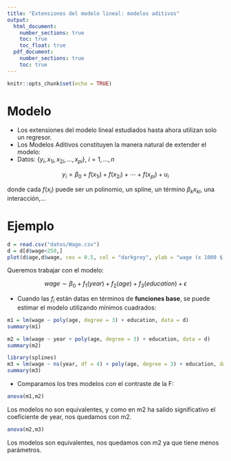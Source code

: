 ```yaml
---
title: "Extensiones del modelo lineal: modelos aditivos"
output: 
  html_document:
    number_sections: true
    toc: true
    toc_float: true
  pdf_document:
    number_sections: true
    toc: true
---
```


```r
knitr::opts_chunk$set(echo = TRUE)
```

# Modelo

- Los extensiones del modelo lineal estudiados hasta ahora utilizan solo un regresor.
- Los Modelos Aditivos constituyen la manera natural de extender el modelo:
- Datos: $\{y_i, x_{1i}, x_{2i}, \ldots, x_{pi}\}, \ i=1, \ldots, n$

$$
y_i = \beta_0 + f(x_{1i}) + f(x_{2i}) + \cdots + f(x_{pi}) + u_i
$$

donde cada $f(x_i)$ puede ser un polinomio, un spline, un término $\beta_k x_{ki}$, una interacción,...

# Ejemplo

```r
d = read.csv("datos/Wage.csv")
d = d[d$wage<250,]
plot(d$age,d$wage, cex = 0.5, col = "darkgrey", ylab = "wage (x 1000 $)", xlab = "age")
```

Queremos trabajar con el modelo:

$$
wage \sim \beta_0 + f_1(year) + f_2(age) + f_3(education) + \epsilon
$$


- Cuando las $f_i$ están datas en términos de **funciones base**, se puede estimar el modelo utilizando mínimos cuadrados:

```r
m1 = lm(wage ~ poly(age, degree = 3) + education, data = d)
summary(m1)
```

```r
m2 = lm(wage ~ year + poly(age, degree = 3) + education, data = d)
summary(m2)
```
```r
library(splines)
m3 = lm(wage ~ ns(year, df = 4) + poly(age, degree = 3) + education, data = d)
summary(m3)
```

- Comparamos los tres modelos con el contraste de la F:

```r
anova(m1,m2)
```

Los modelos no son equivalentes, y como en m2 ha salido significativo el coeficiente de year, nos quedamos con m2.

```r
anova(m2,m3)
```

Los modelos son equivalentes, nos quedamos con m2 ya que tiene menos parámetros.
